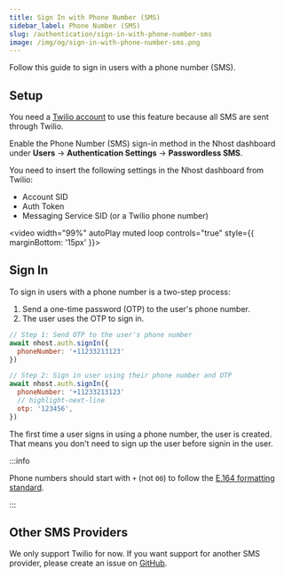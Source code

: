 ```yaml
---
title: Sign In with Phone Number (SMS)
sidebar_label: Phone Number (SMS)
slug: /authentication/sign-in-with-phone-number-sms
image: /img/og/sign-in-with-phone-number-sms.png
---
```


Follow this guide to sign in users with a phone number (SMS).

## Setup

You need a [Twilio account](https://www.twilio.com/try-twilio) to use this feature because all SMS are sent through Twilio.

Enable the Phone Number (SMS) sign-in method in the Nhost dashboard under **Users** -> **Authentication Settings** -> **Passwordless SMS**.

You need to insert the following settings in the Nhost dashboard from Twilio:

- Account SID
- Auth Token
- Messaging Service SID (or a Twilio phone number)

<video width="99%" autoPlay muted loop controls="true" style={{ marginBottom: '15px' }}>
  <source src="/videos/enable-sms-sign-in.mp4" type="video/mp4" />
</video>

## Sign In

To sign in users with a phone number is a two-step process:

1. Send a one-time password (OTP) to the user's phone number.
2. The user uses the OTP to sign in.

```js
// Step 1: Send OTP to the user's phone number
await nhost.auth.signIn({
  phoneNumber: '+11233213123'
})

// Step 2: Sign in user using their phone number and OTP
await nhost.auth.signIn({
  phoneNumber: '+11233213123'
  // highlight-next-line
  otp: '123456',
})
```

The first time a user signs in using a phone number, the user is created. That means you don't need to sign up the user before signin in the user.

:::info

Phone numbers should start with `+` (not `00`) to follow the [E.164 formatting standard](https://en.wikipedia.org/wiki/E.164).

:::

## Other SMS Providers

We only support Twilio for now. If you want support for another SMS provider, please create an issue on [GitHub](https://github.com/nhost/nhost).
